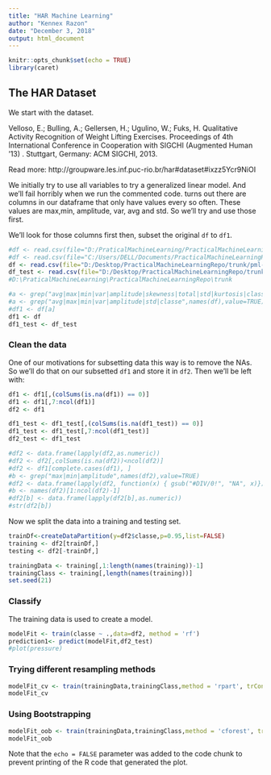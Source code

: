 ---
title: "HAR Machine Learning"
author: "Kennex Razon"
date: "December 3, 2018"
output: html_document
---

```{r setup, include=FALSE}
knitr::opts_chunk$set(echo = TRUE)
library(caret)
```

## The HAR Dataset
We start with the dataset. 

Velloso, E.; Bulling, A.; Gellersen, H.; Ugulino, W.; Fuks, H. Qualitative Activity Recognition of Weight Lifting Exercises. Proceedings of 4th International Conference in Cooperation with SIGCHI (Augmented Human '13) . Stuttgart, Germany: ACM SIGCHI, 2013.

Read more: http://groupware.les.inf.puc-rio.br/har#dataset#ixzz5Ycr9NiOI

We initially try to use all variables to try a generalized linear model. And we'll fail horribly when we run the commented code. turns out there are columns in our dataframe that only have values every so often. These values are max,min, amplitude, var, avg and std. So we'll try and use those first. 

We'll look for those columns first then, subset the original `df` to `df1`. 
```{r har}
#df <- read.csv(file="D:/PraticalMachineLearning/PracticalMachineLearningRepo/trunk/pml-training.csv", header=TRUE, sep=",")
#df <- read.csv(file="C:/Users/DELL/Documents/PracticalMachineLearningRepo/trunk/pml-training.csv", header=TRUE, sep=",")
df <- read.csv(file="D:/Desktop/PracticalMachineLearningRepo/trunk/pml-training.csv", header=TRUE, sep=",",na.strings = c("NA","",'#DIV/0!'))
df_test <- read.csv(file="D:/Desktop/PracticalMachineLearningRepo/trunk/pml-testing.csv", header=TRUE, sep=",",na.strings = c("NA","",'#DIV/0!'))
#D:\PraticalMachineLearning\PracticalMachineLearningRepo\trunk

#a <- grep("avg|max|min|var|amplitude|skewness|total|std|kurtosis|classe",names(df),value=TRUE)
#a <- grep("avg|max|min|var|amplitude|std|classe",names(df),value=TRUE)
#df1 <- df[a]
df1 <- df
df1_test <- df_test
```
### Clean the data
One of our motivations for subsetting data this way is to remove the NAs. So we'll do that on our subsetted `df1` and store it in `df2`. Then we'll be left with:

```{r df1}
df1 <- df1[,(colSums(is.na(df1)) == 0)]
df1 <- df1[,7:ncol(df1)]
df2 <- df1

df1_test <- df1_test[,(colSums(is.na(df1_test)) == 0)]
df1_test <- df1_test[,7:ncol(df1_test)]
df2_test <- df1_test

#df2 <- data.frame(lapply(df2,as.numeric))
#df2 <- df2[,colSums(is.na(df2))<ncol(df2)]
#df2 <- df1[complete.cases(df1), ]
#b <- grep("max|min|amplitude",names(df2),value=TRUE)
#df2 <- data.frame(lapply(df2, function(x) { gsub("#DIV/0!", "NA", x)}))
#b <- names(df2)[1:ncol(df2)-1]
#df2[b] <- data.frame(lapply(df2[b],as.numeric))
#str(df2[b])

```

Now we split the data into a training and testing set. 
```{r fitting}

trainDf<-createDataPartition(y=df2$classe,p=0.95,list=FALSE)
training <- df2[trainDf,]
testing <- df2[-trainDf,]

trainingData <- training[,1:length(names(training))-1]
trainingClass <- training[,length(names(training))]
set.seed(21)
```
### Classify

The training data is used to create a model.

```{r pressure, echo=FALSE}
modelFit <- train(classe ~ .,data=df2, method = 'rf')
prediction1<- predict(modelFit,df2_test)
#plot(pressure)
```

### Trying different resampling methods
```{r}
modelFit_cv <- train(trainingData,trainingClass,method = 'rpart', trControl = trainControl(method = "cv"))
modelFit_cv
```

### Using Bootstrapping
```{r}
modelFit_oob <- train(trainingData,trainingClass,method = 'cforest', trControl = trainControl(method = "oob"))
modelFit_oob
```
Note that the `echo = FALSE` parameter was added to the code chunk to prevent printing of the R code that generated the plot.
